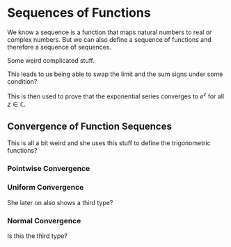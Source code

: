 # Sequences of Functions

We know a sequence is a function that maps natural numbers to real or complex numbers. But we can also define a sequence of functions and therefore a sequence of sequences. 

Some weird complicated stuff.

This leads to us being able to swap the limit and the sum signs under some condition?

This is then used to prove that the exponential series converges to $e^z$ for all $z \in \mathbb{C}$.

## Convergence of Function Sequences

This is all a bit weird and she uses this stuff to define the trigonometric functions?

### Pointwise Convergence

### Uniform Convergence

She later on also shows a third type?

### Normal Convergence

Is this the third type?